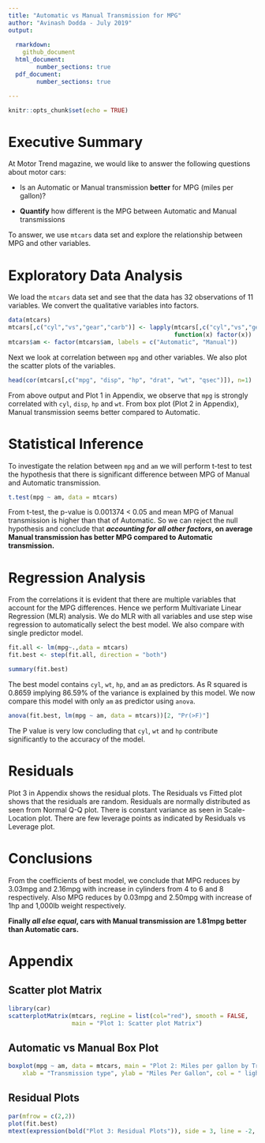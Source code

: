 ---
title: "Automatic vs Manual Transmission for MPG"
author: "Avinash Dodda - July 2019"
output: 
  
  rmarkdown:
    github_document
  html_document: 
        number_sections: true
  pdf_document:
        number_sections: true

---

```{r setup, include=FALSE}
knitr::opts_chunk$set(echo = TRUE)
```

# Executive Summary

At Motor Trend magazine, we would like to answer the following questions about motor cars:

- Is an Automatic or Manual transmission **better** for MPG (miles per gallon)?

- **Quantify** how different is the MPG between Automatic and Manual transmissions

To answer, we use `mtcars` data set and explore the relationship between MPG and other variables.

# Exploratory Data Analysis

We load the `mtcars` data set and see that the data has 32 observations of 11 variables. We convert the qualitative variables into factors. 
```{r}
data(mtcars)
mtcars[,c("cyl","vs","gear","carb")] <- lapply(mtcars[,c("cyl","vs","gear","carb")],
                                               function(x) factor(x))
mtcars$am <- factor(mtcars$am, labels = c("Automatic", "Manual"))
```
Next we look at correlation between `mpg` and other variables. We also plot the scatter plots of the variables. 
```{r}
head(cor(mtcars[,c("mpg", "disp", "hp", "drat", "wt", "qsec")]), n=1)

```
From above output and Plot 1 in Appendix, we observe that `mpg` is strongly correlated with `cyl`, `disp`, `hp` and `wt`. From box plot (Plot 2 in Appendix), Manual transmission seems better compared to Automatic.

# Statistical Inference
To investigate the relation between `mpg` and `am` we will perform t-test to test the hypothesis that there is significant difference between MPG of Manual and Automatic transmission. 
```{r}
t.test(mpg ~ am, data = mtcars)
```
From t-test, the p-value is 0.001374 < 0.05 and mean MPG of Manual transmission is higher than that of Automatic. So we can reject the null hypothesis and conclude that **_accounting for all other factors_, on average Manual transmission has better MPG compared to Automatic transmission.**

# Regression Analysis
From the correlations it is evident that there are multiple variables that account for the MPG differences. Hence we perform Multivariate Linear Regression (MLR) analysis. We do MLR with all variables and use step wise regression to automatically select the best model. We also compare with single predictor model.   
```{r results="hide"}
fit.all <- lm(mpg~.,data = mtcars)
fit.best <- step(fit.all, direction = "both")
```
```{r}
summary(fit.best)
```
The best model contains `cyl`, `wt`, `hp`, and `am` as predictors. As R squared is 0.8659 implying 86.59% of the variance is explained by this model. We now compare this model with only `am` as predictor using `anova`.
```{r}
anova(fit.best, lm(mpg ~ am, data = mtcars))[2, "Pr(>F)"]
```
The P value is very low concluding that `cyl`, `wt` and `hp` contribute significantly to the accuracy of the model. 


# Residuals
Plot 3 in Appendix shows the residual plots. The Residuals vs Fitted plot shows that the residuals are random. Residuals are normally distributed as seen from Normal Q-Q plot. There is constant variance as seen in Scale-Location plot. There are few leverage points as indicated by Residuals vs Leverage plot.   

# Conclusions 
From the coefficients of best model, we conclude that MPG reduces by 3.03mpg and 2.16mpg with increase in cylinders from 4 to 6 and 8 respectively. Also MPG reduces by 0.03mpg and 2.50mpg with increase of 1hp and 1,000lb weight respectively. 

**Finally _all else equal_, cars with Manual transmission are 1.81mpg better than Automatic cars.**      


# Appendix
## Scatter plot Matrix
```{r message=FALSE, warning=FALSE, fig.height = 10, fig.width = 10, fig.align = "center"}
library(car)
scatterplotMatrix(mtcars, regLine = list(col="red"), smooth = FALSE, 
                  main = "Plot 1: Scatter plot Matrix")
```
\pagebreak

## Automatic vs Manual Box Plot
```{r fig.height = 10, fig.width = 10, fig.align = "center"}
boxplot(mpg ~ am, data = mtcars, main = "Plot 2: Miles per gallon by Transmission type", 
    xlab = "Transmission type", ylab = "Miles Per Gallon", col = " light blue")
```
\pagebreak

## Residual Plots
```{r fig.height = 10, fig.width = 10, fig.align = "center"}
par(mfrow = c(2,2))
plot(fit.best)
mtext(expression(bold("Plot 3: Residual Plots")), side = 3, line = -2, outer = TRUE)
```

